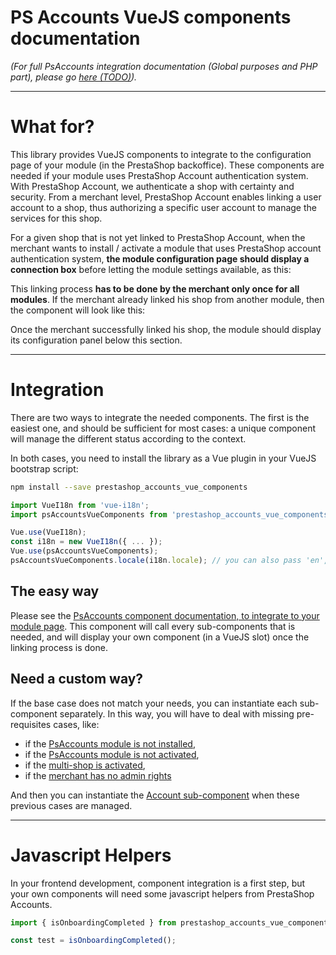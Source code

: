 
<Meta title=" Introduction" />

# PS Accounts VueJS components documentation

_(For full PsAccounts integration documentation (Global purposes and PHP part),
please go [here (TODO)](http://perdu.com))._


---
# What for?

This library provides VueJS components to integrate to the configuration page of
your module (in the PrestaShop backoffice). These components are needed if your
module uses PrestaShop Account authentication system.
With PrestaShop Account, we authenticate a shop with certainty and security.
From a merchant level, PrestaShop Account enables linking a user account to a shop,
thus authorizing a specific user account to manage the services for this shop.

For a given shop that is not yet linked to PrestaShop Account, when the merchant wants
to install / activate a module that uses PrestaShop account authentication system, **the
module configuration page should display a connection box** before letting the module
settings available, as this:

<Story id="sub-components-panels-accountpanel--not-associated" height='175px' />

This linking process **has to be done by the merchant only once for all modules**.
If the merchant already linked his shop from another module, then the component will look
like this:

<Story id="sub-components-panels-accountpanel--associated" height='175px' />

Once the merchant successfully linked his shop, the module should display its configuration
panel below this section.


---
# Integration

There are two ways to integrate the needed components. The first is the easiest one, and should be
sufficient for most cases: a unique component will manage the different status according to the context.

In both cases, you need to install the library as a Vue plugin in your VueJS bootstrap script:

```sh
npm install --save prestashop_accounts_vue_components
```

```javascript
import VueI18n from 'vue-i18n';
import psAccountsVueComponents from 'prestashop_accounts_vue_components';

Vue.use(VueI18n);
const i18n = new VueI18n({ ... });
Vue.use(psAccountsVueComponents);
psAccountsVueComponents.locale(i18n.locale); // you can also pass 'en', 'fr', 'it', ... directly!
```


## The easy way

Please see the [PsAccounts component documentation, to integrate to your module page](?path=/docs/integration-psaccounts-panel--connected#psaccounts-component-behavior).
This component will call every sub-components that is needed, and will display your own component
(in a VueJS slot) once the linking process is done.


## Need a custom way?

If the base case does not match your needs, you can instantiate each sub-component separately.
In this way, you will have to deal with missing pre-requisites cases, like:
- if the [PsAccounts module is not installed](?path=/docs/sub-components-alerts-alert-account-not-installed--not-installed),
- if the [PsAccounts module is not activated](?path=/docs/sub-components-alerts-alert-account-not-enabled--disabled),
- if the [multi-shop is activated](?path=/docs/integration-psaccounts-panel--multistore-selection),
- if the [merchant has no admin rights](?path=/docs/sub-components-panels-account--need-to-be-admin)

And then you can instantiate the [Account sub-component](?path=/docs/sub-components-panels-account--not-associated)
when these previous cases are managed.


---
# Javascript Helpers

In your frontend development, component integration is a first step, but your own components will need
some javascript helpers from PrestaShop Accounts.

```javascript
import { isOnboardingCompleted } from prestashop_accounts_vue_components;

const test = isOnboardingCompleted();
```
